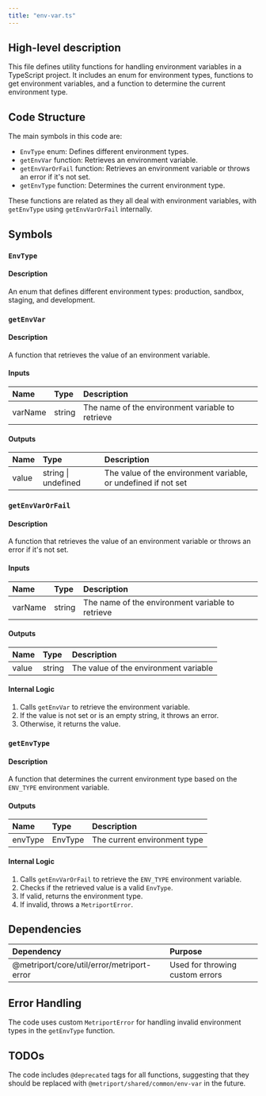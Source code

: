 ```yaml
---
title: "env-var.ts"
---
```


## High-level description
This file defines utility functions for handling environment variables in a TypeScript project. It includes an enum for environment types, functions to get environment variables, and a function to determine the current environment type.

## Code Structure
The main symbols in this code are:
- `EnvType` enum: Defines different environment types.
- `getEnvVar` function: Retrieves an environment variable.
- `getEnvVarOrFail` function: Retrieves an environment variable or throws an error if it's not set.
- `getEnvType` function: Determines the current environment type.

These functions are related as they all deal with environment variables, with `getEnvType` using `getEnvVarOrFail` internally.

## Symbols

### `EnvType`
#### Description
An enum that defines different environment types: production, sandbox, staging, and development.

### `getEnvVar`
#### Description
A function that retrieves the value of an environment variable.

#### Inputs
| Name | Type | Description |
|:-----|:-----|:------------|
| varName | string | The name of the environment variable to retrieve |

#### Outputs
| Name | Type | Description |
|:-----|:-----|:------------|
| value | string \| undefined | The value of the environment variable, or undefined if not set |

### `getEnvVarOrFail`
#### Description
A function that retrieves the value of an environment variable or throws an error if it's not set.

#### Inputs
| Name | Type | Description |
|:-----|:-----|:------------|
| varName | string | The name of the environment variable to retrieve |

#### Outputs
| Name | Type | Description |
|:-----|:-----|:------------|
| value | string | The value of the environment variable |

#### Internal Logic
1. Calls `getEnvVar` to retrieve the environment variable.
2. If the value is not set or is an empty string, it throws an error.
3. Otherwise, it returns the value.

### `getEnvType`
#### Description
A function that determines the current environment type based on the `ENV_TYPE` environment variable.

#### Outputs
| Name | Type | Description |
|:-----|:-----|:------------|
| envType | EnvType | The current environment type |

#### Internal Logic
1. Calls `getEnvVarOrFail` to retrieve the `ENV_TYPE` environment variable.
2. Checks if the retrieved value is a valid `EnvType`.
3. If valid, returns the environment type.
4. If invalid, throws a `MetriportError`.

## Dependencies
| Dependency | Purpose |
|:-----------|:--------|
| @metriport/core/util/error/metriport-error | Used for throwing custom errors |

## Error Handling
The code uses custom `MetriportError` for handling invalid environment types in the `getEnvType` function.

## TODOs
The code includes `@deprecated` tags for all functions, suggesting that they should be replaced with `@metriport/shared/common/env-var` in the future.